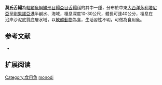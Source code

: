{{Speciesbox
| name = 莫氏舌鰨
| image = 
| image_width = 250px
| image_caption = 
| status = NE
| status_system = IUCN3.1
| genus = Cynoglossus
| species = monodi 
| authority = [[Chabanaud|Chabanaud]], [[1949|1949]]
| synonyms = *''Cynoglossus lagoensis monodi,Chabanaud, 1949''
}}

'''莫氏舌鰨'''為[[輻鰭魚綱|輻鰭魚綱]][[鰈形目|鰈形目]][[鰨亞目|鰨亞目]][[舌鰨科|舌鰨科]]的其中一[[種|種]]，分布於中東[[大西洋|大西洋]][[茅利塔尼亞|茅利塔尼亞]]至[[剛果|剛果]][[諾亞港|諾亞港]]半鹹水、海域，棲息深度10-30公尺，體長可達40公分，棲息在沿岸沙泥底質底層水域，以[[軟體動物|軟體動物]]為食，生活習性不明，可做為食用魚。
==参考文献==
*{{FishBase_species|genus=Cynoglossus|species=monodi |year=2014|month=4}}

== 扩展阅读 ==
{{refbegin}}
{{wikispecies-inline|Cynoglossus monodi |莫氏舌鰨}}
{{refend}}
{{Taxonbar|from=Q367264}}

[[Category:食用魚|Category:食用魚]]
[[Category:舌鰨屬|monodi]]


{{魚類小作品}}
